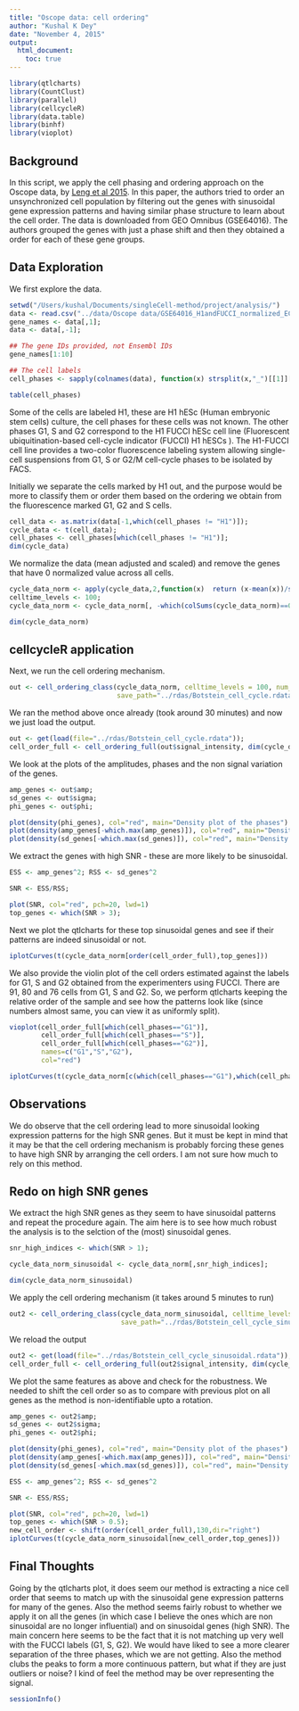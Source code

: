 ```yaml
---
title: "Oscope data: cell ordering"
author: "Kushal K Dey"
date: "November 4, 2015"
output: 
  html_document:
    toc: true
---
```


```r
library(qtlcharts)
library(CountClust)
library(parallel)
library(cellcycleR)
library(data.table)
library(binhf)
library(vioplot)
```

## Background

In this script, we apply the cell phasing and ordering approach on the Oscope data, by [Leng et al 2015](http://www.nature.com/nmeth/journal/v12/n10/full/nmeth.3549.html). In this paper, the authors tried to order an unsynchronized cell population by filtering out the genes with sinusoidal gene expression patterns and having similar phase structure to learn about the cell order. The data is downloaded from GEO Omnibus (GSE64016). The authors grouped the genes with just a phase shift and then they obtained a order for each of these gene groups. 

## Data Exploration

We first explore the data.  

```r
setwd("/Users/kushal/Documents/singleCell-method/project/analysis/")
data <- read.csv("../data/Oscope data/GSE64016_H1andFUCCI_normalized_EC.csv")
gene_names <- data[,1];
data <- data[,-1];

## The gene IDs provided, not Ensembl IDs
gene_names[1:10]

## The cell labels
cell_phases <- sapply(colnames(data), function(x) strsplit(x,"_")[[1]][1]);

table(cell_phases)

```

Some of the cells are  labeled H1, these are H1 hESc (Human embryonic stem cells) culture, the cell phases for these cells was not known. The other phases G1, S and G2 correspond to the H1 FUCCI hESc cell line (Fluorescent  ubiquitination-based cell-cycle indicator (FUCCI) H1 hESCs ). The  H1-FUCCI cell line provides a two-color fluorescence labeling system allowing single-cell suspensions from G1, S or G2/M cell-cycle phases to be isolated by FACS. 

Initially we separate the cells marked by H1 out, and the purpose would be more to classify them or order them based on the ordering we obtain from the fluorescence marked G1, G2 and S cells. 

```r
cell_data <- as.matrix(data[-1,which(cell_phases != "H1")]);
cycle_data <- t(cell_data);
cell_phases <- cell_phases[which(cell_phases != "H1")];
dim(cycle_data)
```

We normalize the data (mean adjusted and scaled) and remove the genes that have 0 normalized 
value across all cells.

```r
cycle_data_norm <- apply(cycle_data,2,function(x)  return (x-mean(x))/sd(x))
celltime_levels <- 100;
cycle_data_norm <- cycle_data_norm[, -which(colSums(cycle_data_norm)==0)]

dim(cycle_data_norm)
```

## cellcycleR application

Next, we run the cell ordering mechanism.

```r
out <- cell_ordering_class(cycle_data_norm, celltime_levels = 100, num_iter=50,
                           save_path="../rdas/Botstein_cell_cycle.rdata")
```

We ran the method above once already (took around 30 minutes) and now we just load the output.

```r
out <- get(load(file="../rdas/Botstein_cell_cycle.rdata"));
cell_order_full <- cell_ordering_full(out$signal_intensity, dim(cycle_data)[2])
```

We look at the plots of the amplitudes, phases and the non signal variation of the genes.

```r

amp_genes <- out$amp;
sd_genes <- out$sigma;
phi_genes <- out$phi;

plot(density(phi_genes), col="red", main="Density plot of the phases")
plot(density(amp_genes[-which.max(amp_genes)]), col="red", main="Density plot of the amplitudes")
plot(density(sd_genes[-which.max(sd_genes)]), col="red", main="Density plot of the non-signal sd")

```

We extract the genes with high SNR - these are more likely to be sinusoidal.

```r
ESS <- amp_genes^2; RSS <- sd_genes^2

SNR <- ESS/RSS;

plot(SNR, col="red", pch=20, lwd=1)
top_genes <- which(SNR > 3);

```

Next we plot the qtlcharts for these top sinusoidal genes and see if their patterns are indeed
sinusoidal or not.

```r
iplotCurves(t(cycle_data_norm[order(cell_order_full),top_genes]))
```

We also provide the violin plot of the cell orders estimated against the labels for G1, S and G2 obtained from the experimenters using FUCCI. There are 91, 80 and 76 cells from G1, S and G2. So, we perform qtlcharts keeping the relative order of the sample and see how the patterns look like (since numbers almost same, you can view it as uniformly split).

```r
vioplot(cell_order_full[which(cell_phases=="G1")],
        cell_order_full[which(cell_phases=="S")],
        cell_order_full[which(cell_phases=="G2")],
        names=c("G1","S","G2"),
        col="red")

iplotCurves(t(cycle_data_norm[c(which(cell_phases=="G1"),which(cell_phases=="S"), which(cell_phases=="G2")),top_genes]))

```

## Observations

We do observe that the cell ordering lead to more sinusoidal looking expression patterns for the high SNR genes. But it must be kept in mind that it may be that the cell ordering mechanism is probably forcing these genes to have high SNR by arranging the cell orders. I am not sure how much to rely on this method.

## Redo on high SNR genes

We extract the high SNR genes as they seem to have sinusoidal patterns and repeat the procedure again. The aim here is to see how much robust the analysis is to the selction of the (most) sinusoidal genes.

```r

snr_high_indices <- which(SNR > 1);

cycle_data_norm_sinusoidal <- cycle_data_norm[,snr_high_indices];

dim(cycle_data_norm_sinusoidal)
```

We apply the cell ordering mechanism (it takes around 5 minutes to run)

```r
out2 <- cell_ordering_class(cycle_data_norm_sinusoidal, celltime_levels = 100, num_iter=100,
                            save_path="../rdas/Botstein_cell_cycle_sinusoidal.rdata")
```

We reload the output 

```r
out2 <- get(load(file="../rdas/Botstein_cell_cycle_sinusoidal.rdata"));
cell_order_full <- cell_ordering_full(out2$signal_intensity, dim(cycle_data)[2])
```

We plot the same features as above and check for the robustness. We needed to shift the cell order so as to compare with previous plot on all genes as the method is non-identifiable upto a rotation. 

```r

amp_genes <- out2$amp;
sd_genes <- out2$sigma;
phi_genes <- out2$phi;

plot(density(phi_genes), col="red", main="Density plot of the phases")
plot(density(amp_genes[-which.max(amp_genes)]), col="red", main="Density plot of the amplitudes")
plot(density(sd_genes[-which.max(sd_genes)]), col="red", main="Density plot of the non-signal sd")

ESS <- amp_genes^2; RSS <- sd_genes^2

SNR <- ESS/RSS;

plot(SNR, col="red", pch=20, lwd=1)
top_genes <- which(SNR > 0.5);
new_cell_order <- shift(order(cell_order_full),130,dir="right")
iplotCurves(t(cycle_data_norm_sinusoidal[new_cell_order,top_genes]))

```

## Final Thoughts

Going by the qtlcharts plot, it does seem our method is extracting a nice cell order that seems to match up with the sinusoidal gene expression patterns for many of the genes. Also the method seems fairly robust to whether we apply it on all the genes (in which case I believe the ones which are non sinusoidal are no longer influential) and on sinusoidal genes (high SNR). The main concern here seems to be the fact that it is not matching up very well with the FUCCI labels (G1, S, G2). We would have liked to see a more clearer separation of the three phases, which we are not getting. Also the method clubs the peaks to form a more continuous pattern, but what if they are just outliers or noise? I kind of feel the method may be over representing the signal.

```r

sessionInfo()
```




